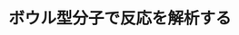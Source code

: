 ﻿---
title: "ボウル型分子で反応を解析する"
category: "理学"
vol: "83"
interviewee: "後藤 敬"
url: ""
tags: []
pdf: "83-2-goto.pdf"
facephoto: ""
career: ""
preface: "後藤研究室ではユニークな形の有機分子を用いた研究を行い、新しい反応を発見したり、未知の反応機構の解明を行なったりしている。その研究で解明した事実は多岐に渡る。その中でも本稿では後藤研究室が最近（2015年1月当時）取り組んでいるボウル型の分子を用いた研究について紹介する。くわえて、ある実験のエピソードから後藤先生の考える理想の研究者像について紹介する。"
---
